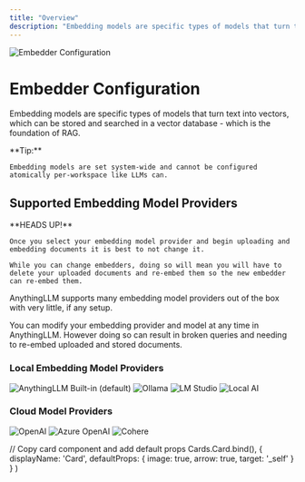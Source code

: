 ```yaml
---
title: "Overview"
description: "Embedding models are specific types of models that turn text into vectors, which can be stored and searched in a vector database - which is the foundation of RAG."
---
```



<Image
  src="/images/anythingllm-setup/embedder-configuration/header-image.png" 
  height={1080} 
  width={1920} 
  quality={100}
  alt="Embedder Configuration"
/>


# Embedder Configuration

Embedding models are specific types of models that turn text into vectors, which can be stored and searched in a vector database - which is the foundation of RAG.

<Callout type="info" emoji="️💡">
  **Tip:**

    Embedding models are set system-wide and cannot be configured atomically per-workspace like LLMs can.
</Callout>


## Supported Embedding Model Providers

<Callout type="warning" emoji="️⚠️">
  **HEADS UP!**

    Once you select your embedding model provider and begin uploading and embedding documents it is best to not change it. 
    
    While you can change embedders, doing so will mean you will have to delete your uploaded documents and re-embed them so the new embedder can re-embed them.
</Callout>

AnythingLLM supports many embedding model providers out of the box with very little, if any setup. 

You can modify your embedding provider and model at any time in AnythingLLM. However doing so can result in broken queries and needing to re-embed uploaded and stored documents.


### Local Embedding Model Providers

<Cards>
  <Card title="Built-in (default)" href="local/built-in"> 
    <Image
      src="/images/anythingllm-setup/embedder-configuration/local/built-in/header-image.png" 
      height={1080} 
      width={1920} 
      quality={100}
      alt="AnythingLLM Built-in (default)"
    />
  </Card>

  <Card title="Ollama" href="local/ollama"> 
    <Image
      src="/images/anythingllm-setup/embedder-configuration/local/ollama/header-image.png" 
      height={1080} 
      width={1920} 
      quality={100}
      alt="Ollama"
    />
  </Card>

  <Card title="LM Studio" href="local/lmstudio"> 
    <Image
      src="/images/anythingllm-setup/embedder-configuration/local/lmstudio/header-image.png" 
      height={1080} 
      width={1920}
      quality={100} 
      alt="LM Studio"
    />
  </Card>

  <Card title="Local AI" href="local/localai"> 
    <Image
      src="/images/anythingllm-setup/embedder-configuration/local/localai/header-image.png" 
      height={1080} 
      width={1920} 
      quality={100}
      alt="Local AI"
    />
  </Card> 
</Cards>



### Cloud Model Providers

<Cards>
  <Card title="OpenAI" href="cloud/openai"> 
    <Image
      src="/images/anythingllm-setup/embedder-configuration/cloud/openai/header-image.png" 
      height={1080} 
      width={1920} 
      quality={100}
      alt="OpenAI"
    />
  </Card>

  <Card title="Azure OpenAI" href="cloud/azure-openai"> 
    <Image
      src="/images/anythingllm-setup/embedder-configuration/cloud/azure-openai/header-image.png" 
      height={1080} 
      width={1920} 
      quality={100}
      alt="Azure OpenAI"
    />
  </Card> 

  <Card title="Cohere" href="cloud/cohere"> 
    <Image
      src="/images/anythingllm-setup/embedder-configuration/cloud/cohere/header-image.png" 
      height={1080} 
      width={1920} 
      quality={100}
      alt="Cohere"
    />
  </Card>  
</Cards>


  // Copy card component and add default props
  Cards.Card.bind(),
  {
    displayName: 'Card',
    defaultProps: {
      image: true,
      arrow: true,
      target: '_self'
    }
  }
)

<style global jsx>{`
  img {
    aspect-ratio: 16/9;
    object-fit: cover;
  }
`}</style>